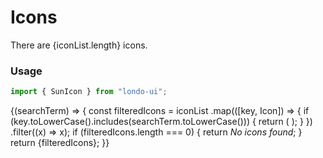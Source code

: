 


<Meta title="Design System/Icons" />

# Icons

<p>There are {iconList.length} icons.</p>

### Usage

```javascript
import { SunIcon } from "londo-ui";
```

<ThemeProvider>
    <ResetStyle />
    <SearchConsumer placeholder="Search Icons...">
        {(searchTerm) => {
            const filteredIcons = iconList
                .map(([key, Icon]) => {
                    if (key.toLowerCase().includes(searchTerm.toLowerCase())) {
                        return (
                            <IconItem key={key} name={key}>
                                <Icon />
                            </IconItem>
                        );
                    }
                })
                .filter((x) => x);
            if (filteredIcons.length === 0) {
                return <i>No icons found</i>;
            }
            return <IconGallery>{filteredIcons}</IconGallery>;
        }}
    </SearchConsumer>
</ThemeProvider>
